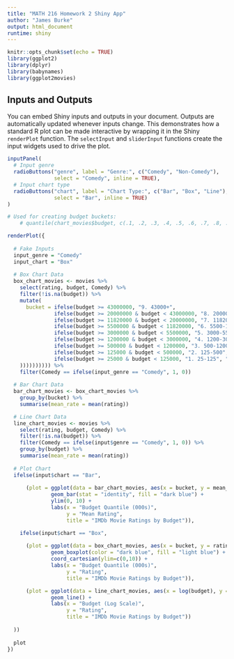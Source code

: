 ```yaml
---
title: "MATH 216 Homework 2 Shiny App"
author: "James Burke"
output: html_document
runtime: shiny
---
```


```r
knitr::opts_chunk$set(echo = TRUE)
library(ggplot2)
library(dplyr)
library(babynames)
library(ggplot2movies)
```


## Inputs and Outputs

You can embed Shiny inputs and outputs in your document. Outputs are automatically updated whenever inputs change.  This demonstrates how a standard R plot can be made interactive by wrapping it in the Shiny `renderPlot` function. The `selectInput` and `sliderInput` functions create the input widgets used to drive the plot.

```r
inputPanel(
  # Input genre
  radioButtons("genre", label = "Genre:", c("Comedy", "Non-Comedy"), 
               select = "Comedy", inline = TRUE),
  # Input chart type
  radioButtons("chart", label = "Chart Type:", c("Bar", "Box", "Line"),
               select = "Bar", inline = TRUE)
)

# Used for creating budget buckets: 
    # quantile(chart_movies$budget, c(.1, .2, .3, .4, .5, .6, .7, .8, .9, 1))

renderPlot({
  
  # Fake Inputs
  input_genre = "Comedy"
  input_chart = "Box"
  
  # Box Chart Data  
  box_chart_movies <- movies %>%
    select(rating, budget, Comedy) %>%
    filter(!is.na(budget)) %>%
    mutate(
      bucket = ifelse(budget >= 43000000, "9. 43000+",
               ifelse(budget >= 20000000 & budget < 43000000, "8. 20000-43000",
               ifelse(budget >= 11820000 & budget < 20000000, "7. 11820-20000",
               ifelse(budget >= 5500000 & budget < 11820000, "6. 5500-11820",
               ifelse(budget >= 3000000 & budget < 5500000, "5. 3000-5500",
               ifelse(budget >= 1200000 & budget < 3000000, "4. 1200-3000",
               ifelse(budget >= 500000 & budget < 1200000, "3. 500-1200",
               ifelse(budget >= 125000 & budget < 500000, "2. 125-500",
               ifelse(budget >= 25000 & budget < 125000, "1. 25-125", "0. 0-25"
    )))))))))) %>%
    filter(Comedy == ifelse(input_genre == "Comedy", 1, 0))  
  
  # Bar Chart Data
  bar_chart_movies <- box_chart_movies %>%
    group_by(bucket) %>%
    summarise(mean_rate = mean(rating))

  # Line Chart Data
  line_chart_movies <- movies %>%
    select(rating, budget, Comedy) %>%
    filter(!is.na(budget)) %>%
    filter(Comedy == ifelse(input$genre == "Comedy", 1, 0)) %>%
    group_by(budget) %>%
    summarise(mean_rate = mean(rating))
  
  # Plot Chart 
  ifelse(input$chart == "Bar",
         
      (plot = ggplot(data = bar_chart_movies, aes(x = bucket, y = mean_rate)) +
              geom_bar(stat = "identity", fill = "dark blue") +
              ylim(0, 10) +
              labs(x = "Budget Quantile (000s)", 
                   y = "Mean Rating", 
                   title = "IMDb Movie Ratings by Budget")),

    ifelse(input$chart == "Box", 
           
      (plot = ggplot(data = box_chart_movies, aes(x = bucket, y = rating)) +
              geom_boxplot(color = "dark blue", fill = "light blue") +
              coord_cartesian(ylim=c(0,10)) +
              labs(x = "Budget Quantile (000s)", 
                   y = "Rating", 
                   title = "IMDb Movie Ratings by Budget")),

      (plot = ggplot(data = line_chart_movies, aes(x = log(budget), y = mean_rate)) +
              geom_line() +
              labs(x = "Budget (Log Scale)", 
                   y = "Rating", 
                   title = "IMDb Movie Ratings by Budget"))
           
  ))
  
  plot
})
```
